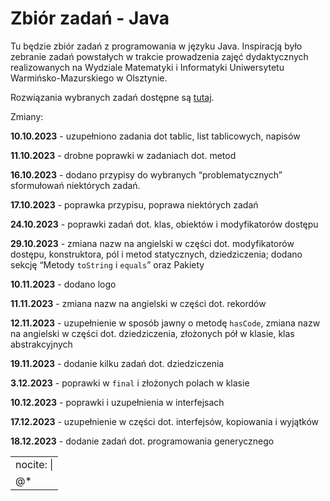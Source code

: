 # Zbiór zadań - Java {.unnumbered}

Tu będzie zbiór zadań z programowania w języku Java. Inspiracją było zebranie zadań powstałych w trakcie prowadzenia zajęć dydaktycznych realizowanych na Wydziale Matematyki i Informatyki Uniwersytetu Warmińsko-Mazurskiego w Olsztynie.

Rozwiązania wybranych zadań dostępne są [tutaj](https://github.com/pjastr/java-rozw2023).

Zmiany:

**10.10.2023**
- uzupełniono zadania dot tablic, list tablicowych, napisów

**11.10.2023**
- drobne poprawki w zadaniach dot. metod

**16.10.2023**
- dodano przypisy do wybranych "problematycznych" sformułowań niektórych zadań.

**17.10.2023**
- poprawka przypisu, poprawa niektórych zadań

**24.10.2023**
- poprawki zadań dot. klas, obiektów i modyfikatorów dostępu

**29.10.2023**
- zmiana nazw na angielski w części dot. modyfikatorów dostępu, konstruktora, pól i metod statycznych, dziedziczenia; dodano sekcję "Metody `toString` i `equals`" oraz Pakiety

**10.11.2023**
- dodano logo

**11.11.2023**
- zmiana nazw na angielski w części dot. rekordów

**12.11.2023**
- uzupełnienie w sposób jawny o metodę `hasCode`, zmiana nazw na angielski w części dot. dziedziczenia, złożonych pół w klasie, klas abstrakcyjnych

**19.11.2023**
- dodanie kilku zadań dot. dziedziczenia

**3.12.2023**
- poprawki w `final` i złożonych polach w klasie

**10.12.2023**
- poprawki i uzupełnienia w interfejsach

**17.12.2023**
- uzupełnienie w części dot. interfejsów, kopiowania i wyjątków

**18.12.2023**
- dodanie zadań dot. programowania generycznego

---
nocite: |
  @*
---
